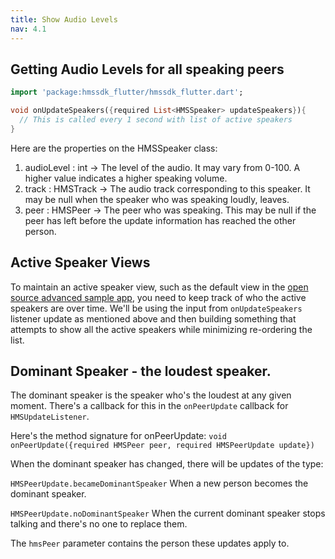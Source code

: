 ---
title: Show Audio Levels
nav: 4.1
---

## Getting Audio Levels for all speaking peers

```dart
import 'package:hmssdk_flutter/hmssdk_flutter.dart';

void onUpdateSpeakers({required List<HMSSpeaker> updateSpeakers}){
  // This is called every 1 second with list of active speakers
}

```

Here are the properties on the HMSSpeaker class:

1. audioLevel : int -> The level of the audio. It may vary from 0-100. A higher value indicates a higher speaking volume.
2. track : HMSTrack -> The audio track corresponding to this speaker. It may be null when the speaker who was speaking loudly, leaves.
3. peer : HMSPeer -> The peer who was speaking. This may be null if the peer has left before the update information has reached the other person.



## Active Speaker Views
To maintain an active speaker view, such as the default view in the [open source advanced sample app](https://github.com/100mslive/100ms-flutter/tree/main/example), you need to keep track of who the active
speakers are over time. We'll be using the input from `onUpdateSpeakers` listener update as mentioned above and then building something that attempts to show all
the active speakers while minimizing re-ordering the list.



## Dominant Speaker - the loudest speaker.
The dominant speaker is the speaker who's the loudest at any given moment. There's a callback for this in the `onPeerUpdate` callback for `HMSUpdateListener`.


Here's the method signature for onPeerUpdate: `void onPeerUpdate({required HMSPeer peer, required HMSPeerUpdate update})`


When the dominant speaker has changed, there will be updates of the type:

`HMSPeerUpdate.becameDominantSpeaker` When a new person becomes the dominant speaker.

`HMSPeerUpdate.noDominantSpeaker` When the current dominant speaker stops talking and there's no one to replace them.

The `hmsPeer` parameter contains the person these updates apply to.

